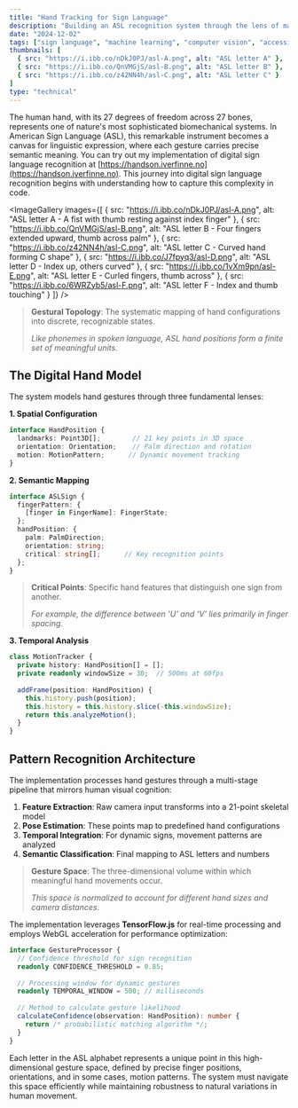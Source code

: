```yaml
---
title: "Hand Tracking for Sign Language"
description: "Building an ASL recognition system through the lens of machine learning, computer vision, and human gesture interpretation"
date: "2024-12-02"
tags: ["sign language", "machine learning", "computer vision", "accessibility", "gesture recognition"]
thumbnails: [
  { src: "https://i.ibb.co/nDkJ0PJ/asl-A.png", alt: "ASL letter A" },
  { src: "https://i.ibb.co/QnVMGjS/asl-B.png", alt: "ASL letter B" },
  { src: "https://i.ibb.co/z42NN4h/asl-C.png", alt: "ASL letter C" }
]
type: "technical"
---
```


The human hand, with its 27 degrees of freedom across 27 bones, represents one of nature's most sophisticated biomechanical systems. In American Sign Language (ASL), this remarkable instrument becomes a canvas for linguistic expression, where each gesture carries precise semantic meaning. You can try out my implementation of digital sign language recognition at [https://handson.iverfinne.no](https://handson.iverfinne.no). This journey into digital sign language recognition begins with understanding how to capture this complexity in code.

<ImageGallery
  images={[
    { src: "https://i.ibb.co/nDkJ0PJ/asl-A.png", alt: "ASL letter A - A fist with thumb resting against index finger" },
    { src: "https://i.ibb.co/QnVMGjS/asl-B.png", alt: "ASL letter B - Four fingers extended upward, thumb across palm" },
    { src: "https://i.ibb.co/z42NN4h/asl-C.png", alt: "ASL letter C - Curved hand forming C shape" },
    { src: "https://i.ibb.co/J7fpyq3/asl-D.png", alt: "ASL letter D - Index up, others curved" },
    { src: "https://i.ibb.co/1vXm9pn/asl-E.png", alt: "ASL letter E - Curled fingers, thumb across" },
    { src: "https://i.ibb.co/6WRZyb5/asl-F.png", alt: "ASL letter F - Index and thumb touching" }
  ]}
/>

> **Gestural Topology**: The systematic mapping of hand configurations into discrete, recognizable states.
> 
> *Like phonemes in spoken language, ASL hand positions form a finite set of meaningful units.*

## The Digital Hand Model

The system models hand gestures through three fundamental lenses:

**1. Spatial Configuration**
```typescript
interface HandPosition {
  landmarks: Point3D[];        // 21 key points in 3D space
  orientation: Orientation;    // Palm direction and rotation
  motion: MotionPattern;      // Dynamic movement tracking
}
```

**2. Semantic Mapping**
```typescript
interface ASLSign {
  fingerPattern: {
    [finger in FingerName]: FingerState;
  };
  handPosition: {
    palm: PalmDirection;
    orientation: string;
    critical: string[];      // Key recognition points
  };
}
```

> **Critical Points**: Specific hand features that distinguish one sign from another.
> 
> *For example, the difference between 'U' and 'V' lies primarily in finger spacing.*

**3. Temporal Analysis**
```typescript
class MotionTracker {
  private history: HandPosition[] = [];
  private readonly windowSize = 30;  // 500ms at 60fps
  
  addFrame(position: HandPosition) {
    this.history.push(position);
    this.history = this.history.slice(-this.windowSize);
    return this.analyzeMotion();
  }
}
```

## Pattern Recognition Architecture

The implementation processes hand gestures through a multi-stage pipeline that mirrors human visual cognition:

1. **Feature Extraction**: Raw camera input transforms into a 21-point skeletal model
2. **Pose Estimation**: These points map to predefined hand configurations
3. **Temporal Integration**: For dynamic signs, movement patterns are analyzed
4. **Semantic Classification**: Final mapping to ASL letters and numbers

> **Gesture Space**: The three-dimensional volume within which meaningful hand movements occur.
> 
> *This space is normalized to account for different hand sizes and camera distances.*

The implementation leverages **TensorFlow.js** for real-time processing and employs WebGL acceleration for performance optimization:

```typescript
interface GestureProcessor {
  // Confidence threshold for sign recognition
  readonly CONFIDENCE_THRESHOLD = 0.85;
  
  // Processing window for dynamic gestures
  readonly TEMPORAL_WINDOW = 500; // milliseconds
  
  // Method to calculate gesture likelihood
  calculateConfidence(observation: HandPosition): number {
    return /* probabilistic matching algorithm */;
  }
}
```

Each letter in the ASL alphabet represents a unique point in this high-dimensional gesture space, defined by precise finger positions, orientations, and in some cases, motion patterns. The system must navigate this space efficiently while maintaining robustness to natural variations in human movement.
